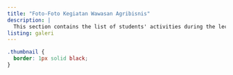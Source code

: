 ```yaml
---
title: "Foto-Foto Kegiatan Wawasan Agribisnis"
description: |
  This section contains the list of students' activities during the lectures.
listing: galeri
---
```


```css
.thumbnail {
  border: 1px solid black;
}
```
